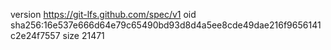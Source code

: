 version https://git-lfs.github.com/spec/v1
oid sha256:16e537e666d64e79c65490bd93d8d4a5ee8cde49dae216f9656141c2e24f7557
size 21471
